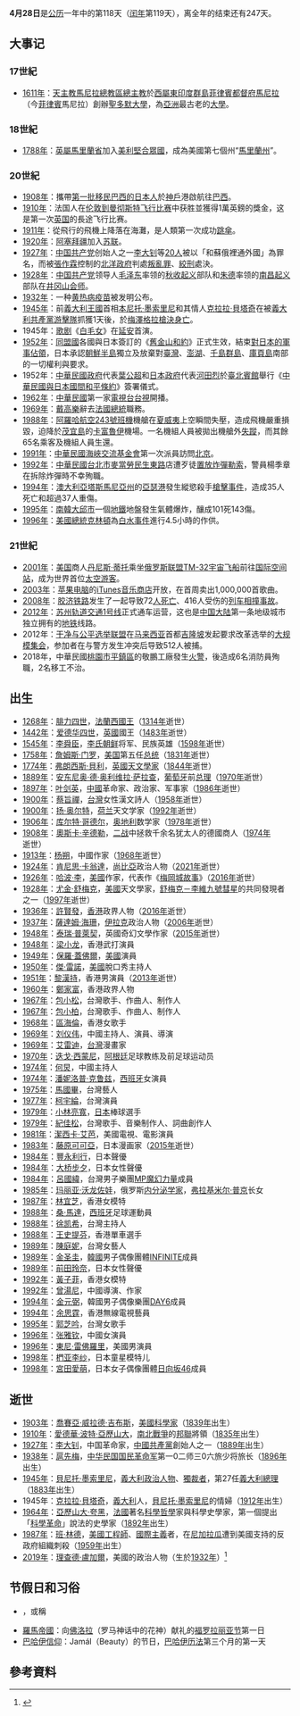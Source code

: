 {{noteTA
|1=zh-tw:保羅·蓋佛爾; zh-hk:保羅·傑霍; zh-hans:保罗·加法叶;
}}
{{DayInMonth|4}}
'''4月28日'''是[[公历|公历]]一年中的第118天（[[闰年|闰年]]第119天），离全年的结束还有247天。

== 大事记 ==
=== 17世紀 ===
* [[1611年|1611年]]：[[天主教馬尼拉總教區|天主教馬尼拉總教區總主教]]{{le|Miguel de Benavides|Miguel de Benavides|弥额尔．德贝纳维德斯}}於[[西屬東印度群島|西屬東印度群島]][[菲律賓都督府|菲律賓都督府]][[馬尼拉|馬尼拉]]（今[[菲律賓|菲律賓]]馬尼拉）創辦[[聖多默大學|聖多默大學]]，為[[亞洲|亞洲]]最古老的[[大學|大學]]。

=== 18世紀 ===
* [[1788年|1788年]]：[[英屬馬里蘭省|英屬馬里蘭省]]加入[[美利堅合眾國|美利堅合眾國]]，成為美國第七個州“[[馬里蘭州|馬里蘭州]]”。

=== 20世紀 ===
* [[1908年|1908年]]：{{lj|笠戶丸|笠戸丸}}攜帶[[日本裔巴西人|第一批移民巴西的日本人]]於[[神戶|神戶]]港啟航往[[巴西|巴西]]。
* [[1910年|1910年]]：法国人{{link-en|路易·波朗|Louis Paulhan}}在[[1910年伦敦到曼彻斯特飞行比赛|伦敦到曼彻斯特飞行比赛]]中获胜並獲得1萬英鎊的獎金，这是第一次[[英国|英国]]的長途飞行比赛。
* [[1911年|1911年]]：{{tsl|en|Grant Morton|格蘭特·莫頓|格蘭特·莫頓}}從飛行的飛機上降落在{{tsl|en|Venice, Los Angeles|洛杉磯威尼斯|洛杉磯威尼斯}}海灘，是人類第一次成功[[跳伞|跳傘]]。
* [[1920年|1920年]]：[[阿塞拜疆|阿塞拜疆]]加入[[苏联|苏联]]。
* [[1927年|1927年]]：[[中国共产党|中国共产党]]创始人之一[[李大钊|李大钊]]等[[张作霖绞杀的20人名单|20人]]被以「和蘇俄裡通外國」為罪名，而被[[張作霖|張作霖]]控制的[[北洋政府|北洋政府]]判處[[叛亂罪|叛亂罪]]、[[絞刑|絞刑]]處決。
* [[1928年|1928年]]：[[中国共产党|中国共产党]]领导人[[毛泽东|毛泽东]]率领的[[秋收起义|秋收起义]]部队和[[朱德|朱德]]率领的[[南昌起义|南昌起义]]部队在[[井冈山会师|井冈山会师]]。
* [[1932年|1932年]]：一种[[黄热病|黄热病]][[疫苗|疫苗]]被发明公布。
* [[1945年|1945年]]：前[[義大利王國|義大利王國]]首相[[本尼托·墨索里尼|本尼托·墨索里尼]]和其情人[[克拉拉·貝塔奇|克拉拉·貝塔奇]]在被[[義大利共產黨|義大利共產黨]][[游擊隊|游擊隊]]抓獲1天後，於[[梅澤格拉|梅澤格拉]][[墨索里尼之死|槍決身亡]]。
* 1945年：[[歌剧|歌剧]]《[[白毛女|白毛女]]》在[[延安|延安]]首演。
* [[1952年|1952年]]：[[同盟國_(第二次世界大戰)|同盟國]]各國與日本簽訂的《[[舊金山和約|舊金山和約]]》正式生效，結束[[同盟國軍事佔領日本|對日本的軍事佔領]]，日本承認[[朝鮮半島|朝鮮半島]]獨立及放棄對[[臺灣|臺灣]]、[[澎湖群島|澎湖]]、[[千島群島|千島群島]]、[[庫頁島|庫頁島]]南部的一切權利與要求。
* 1952年：[[中華民國政府|中華民國政府]]代表[[葉公超|葉公超]]和[[日本政府|日本政府]]代表[[河田烈|河田烈]]於[[臺北賓館|臺北賓館]]舉行《[[中華民國與日本國間和平條約|中華民國與日本國間和平條約]]》簽署儀式。
* [[1962年|1962年]]：[[中華民國|中華民國]]第一家[[電視台|電視台]][[台視|台視]]開播。
* [[1969年|1969年]]：[[戴高樂|戴高樂]]辭去[[法國總統|法國總統]]職務。
* [[1988年|1988年]]：[[阿羅哈航空243號班機|阿羅哈航空243號班機]]機艙在[[夏威夷州|夏威夷]]上空瞬間失壓，造成飛機嚴重損毀，迫降於[[茂宜島|茂宜島]]的[[卡互陸伊|卡富魯伊]]機場。一名機組人員被拋出機艙外[[失蹤者|失蹤]]，而其餘65名乘客及機組人員生還。
* [[1991年|1991年]]：[[中華民國|中華民國]][[海峽交流基金會|海峽交流基金會]]第一次派員訪問[[北京|北京]]。
* [[1992年|1992年]]：[[中華民國|中華民國]][[台北市|台北市]][[麥當勞|麥當勞]][[民生東路|民生東路]]店遭歹徒[[麥當勞爆炸案|置放炸彈勒索]]，警員楊季章在拆除炸彈時不幸殉職。
* [[1994年|1994年]]：[[澳大利亞|澳大利亞]][[塔斯馬尼亞州|塔斯馬尼亞州]]的[[亞瑟港|亞瑟港]]發生縱慾殺手[[亞瑟港槍擊案|槍擊事件]]，造成35人死亡和超過37人重傷。
* [[1995年|1995年]]：[[大韩民国|南韓]][[大邱市|大邱市]]一個[[地鐵|地鐵]]地盤發生氣體爆炸，釀成101死143傷。
* [[1996年|1996年]]：[[美國總統|美國總統]][[比尔·克林顿|克林頓]]為[[白水事件|白水事件]]進行4.5小時的作供。

=== 21世紀 ===
* [[2001年|2001年]]：[[美国|美国]]商人[[丹尼斯·蒂托|丹尼斯·蒂托]]乘坐[[俄罗斯|俄罗斯]][[联盟TM-32|联盟TM-32]][[宇宙飞船|宇宙飞船]]前往[[国际空间站|国际空间站]]，成为世界首位[[太空游客|太空游客]]。
* [[2003年|2003年]]：[[苹果电脑|苹果电脑]]的[[iTunes音乐商店|iTunes音乐商店]]开放，在首周卖出1,000,000首歌曲。
* [[2008年|2008年]]：[[胶济铁路|胶济铁路]]发生了一起导致72[[人|人]][[死亡|死亡]]、416人受伤的[[2008年胶济铁路列车相撞事故|列车相撞事故]]。
* [[2012年|2012年]]：[[苏州轨道交通1号线|苏州轨道交通1号线]]正式通车运营，这也是[[中国大陆|中国大陆]]第一条地级城市独立拥有的[[城市轨道交通系统|地铁]]线路。
* 2012年：[[干净与公平选举联盟|干净与公平选举联盟]]在[[马来西亚|马来西亚]]首都[[吉隆坡|吉隆坡]]发起要求改革选举的[[2012年净选盟3.0集会|大规模集会]]，参加者在与警方发生冲突后导致512人被捕。
* 2018年，中華民國[[桃園市|桃園市]][[平鎮區|平鎮區]]的敬鵬工廠發生[[2018敬鵬工廠平鎮廠大火|火警]]，後造成6名消防員殉職，2名移工不治。

== 出生 ==
* [[1268年|1268年]]：[[腓力四世_(法蘭西)|腓力四世]]，[[法蘭西國王|法蘭西國王]]（[[1314年|1314年]]逝世）
* [[1442年|1442年]]：[[爱德华四世|爱德华四世]]，[[英國|英國]]國王（[[1483年|1483年]]逝世）
* [[1545年|1545年]]：[[李舜臣_(朝鮮)|李舜臣]]，[[李氏朝鲜|李氏朝鲜]]将军、民族英雄（[[1598年|1598年]]逝世）
* [[1758年|1758年]]：[[詹姆斯·门罗|詹姆斯·门罗]]，[[美国|美国]]第五任[[美國總統|总统]]（[[1831年|1831年]]逝世）
* [[1774年|1774年]]：[[弗朗西斯·貝利|弗朗西斯·貝利]]，[[英國|英國]][[天文學家|天文學家]]（[[1844年|1844年]]逝世）
* [[1889年|1889年]]：[[安东尼奥·德·奥利维拉·萨拉查|安东尼奥·德·奥利维拉·萨拉查]]，[[葡萄牙|葡萄牙]]前[[葡萄牙总理|总理]]（[[1970年|1970年]]逝世）
* [[1897年|1897年]]：[[叶剑英|叶剑英]]，[[中國|中國]]革命家、政治家、军事家（[[1986年|1986年]]逝世）
* [[1900年|1900年]]：[[蔡旨禪|蔡旨禪]]，[[台灣|台灣]]女性漢文詩人（[[1958年|1958年]]逝世）
* [[1900年|1900年]]：[[扬·奥尔特|扬·奥尔特]]，[[荷兰|荷兰]]天文学家（[[1992年|1992年]]逝世）
* [[1906年|1906年]]：[[库尔特·哥德尔|库尔特·哥德尔]]，[[奥地利|奥地利]]数学家（[[1978年|1978年]]逝世）
* [[1908年|1908年]]：[[奧斯卡·辛德勒|奧斯卡·辛德勒]]，[[二战|二战]]中拯救千余名犹太人的德國商人（[[1974年|1974年]]逝世）
* [[1913年|1913年]]：[[杨朔|杨朔]]，中國作家（[[1968年|1968年]]逝世）
* [[1924年|1924年]]：[[肯尼思·卡翁達|肯尼思·卡翁達]]，[[尚比亞|尚比亞]]政治人物（[[2021年|2021年]]逝世）
* [[1926年|1926年]]：[[哈波·李|哈波·李]]，[[美國|美國]]作家，代表作《[[梅岡城故事|梅岡城故事]]》（[[2016年|2016年]]逝世）
* [[1928年|1928年]]：[[尤金·舒梅克|尤金·舒梅克]]，[[美國|美國]]天文學家，[[舒梅克－李維九號彗星|舒梅克－李維九號彗星]]的共同發現者之一（[[1997年|1997年]]逝世）
* [[1936年|1936年]]：[[許賢發|許賢發]]，[[香港|香港]]政界人物（[[2016年|2016年]]逝世）
* [[1937年|1937年]]：[[薩達姆·海珊|薩達姆·海珊]]，[[伊拉克|伊拉克]]政治人物（[[2006年|2006年]]逝世）
* [[1948年|1948年]]：[[泰瑞·普萊契|泰瑞·普萊契]]，英國奇幻文學作家（[[2015年|2015年]]逝世）
* [[1948年|1948年]]：[[梁小龙|梁小龙]]，香港武打演員
* [[1949年|1949年]]：[[保羅·蓋佛爾|保羅·蓋佛爾]]，[[美國|美國]]演員
* [[1950年|1950年]]：[[傑·雷諾|傑·雷諾]]，[[美國|美國]]脫口秀主持人
* [[1951年|1951年]]：[[黎漢持|黎漢持]]，香港男演員（[[2013年|2013年]]逝世）
* [[1960年|1960年]]：[[鄭家富|鄭家富]]，香港政界人物
* [[1967年|1967年]]：[[包小松|包小松]]，台灣歌手、作曲人、制作人
* [[1967年|1967年]]：[[包小柏|包小柏]]，台灣歌手、作曲人、制作人
* [[1968年|1968年]]：[[區海倫|區海倫]]，香港女歌手
* [[1969年|1969年]]：[[刘仪伟|刘仪伟]]，中國主持人、演員、導演
* [[1969年|1969年]]：[[艾雷迪|艾雷迪]]，[[台灣|台灣]]漫畫家
* [[1970年|1970年]]：[[迭戈·西蒙尼|迭戈·西蒙尼]]，[[阿根廷|阿根廷]]足球教练及前足球运动员
* [[1974年|1974年]]：[[何炅|何炅]]，中國主持人
* [[1974年|1974年]]：[[潘妮洛普·克鲁兹|潘妮洛普·克鲁兹]]，[[西班牙|西班牙]]女演員
* [[1975年|1975年]]：[[馬國畢|馬國畢]]，台灣藝人
* [[1977年|1977年]]：[[柯宇綸|柯宇綸]]，台灣演員
* [[1979年|1979年]]：[[小林亮寬|小林亮寬]]，[[日本|日本]]棒球選手
* [[1979年|1979年]]：[[紀佳松|紀佳松]]，台灣歌手、音樂制作人、詞曲創作人
* [[1981年|1981年]]：[[潔西卡·艾芭|潔西卡·艾芭]]，美國電視、電影演員
* [[1983年|1983年]]：[[藤原可可亞|藤原可可亞]]，日本漫画家（[[2015年|2015年]]逝世）
* [[1984年|1984年]]：[[豐永利行|豐永利行]]，日本聲優
* [[1984年|1984年]]：[[大桥步夕|大桥步夕]]，日本女性聲優
* [[1984年|1984年]]：[[呂國緯|呂國緯]]，台灣男子樂團[[MP魔幻力量|MP魔幻力量]]成員
* [[1985年|1985年]]：[[玛丽亚·沃龙佐娃|玛丽亚·沃龙佐娃]]，俄罗斯[[内分泌学|内分泌学家]]，[[弗拉基米尔·普京|弗拉基米尔·普京]]长女
* [[1987年|1987年]]：[[林宜芝|林宜芝]]，香港女模特
* [[1988年|1988年]]：[[桑·馬達|桑·馬達]]，[[西班牙|西班牙]]足球運動員
* [[1988年|1988年]]：[[徐凯希|徐凯希]]，台灣主持人
* [[1988年|1988年]]：[[王史提芬|王史提芬]]，香港單車選手
* [[1989年|1989年]]：[[陳庭妮|陳庭妮]]，台灣女藝人
* [[1989年|1989年]]：[[金圣圭|金圣圭]]，[[韓國|韓國]]男子偶像團體[[INFINITE|INFINITE]]成員
* [[1989年|1989年]]：[[前田玲奈|前田玲奈]]，日本女性聲優
* [[1992年|1992年]]：[[黃子菲|黃子菲]]，香港女模特
* [[1992年|1992年]]：[[曾湯尼|曾湯尼]]，中國導演、作家
* [[1994年|1994年]]：[[金元弼|金元弼]]，韓國男子偶像樂團[[DAY6|DAY6]]成員
* [[1994年|1994年]]：[[余思霆|余思霆]]，香港無線電視藝員
* [[1995年|1995年]]：[[郭芝吟|郭芝吟]]，台灣女歌手
* [[1996年|1996年]]：[[张雅钦|张雅钦]]，中國女演員
* [[1996年|1996年]]：[[東尼·雷佛羅里|東尼·雷佛羅里]]，美國男演員
* [[1998年|1998年]]：[[椚亚李纱|椚亚李纱]]，日本童星模特儿
* [[1998年|1998年]]：[[宮田愛萌|宮田愛萌]]，日本女子偶像團體[[日向坂46|日向坂46]]成員

== 逝世 ==
* [[1903年|1903年]]：[[喬賽亞·威拉德·吉布斯|喬賽亞·威拉德·吉布斯]]，[[美國|美國]][[科學家|科學家]]（[[1839年|1839年]]出生）
* [[1910年|1910年]]：[[愛德華·波特·亞歷山大|愛德華·波特·亞歷山大]]，[[南北戰爭|南北戰爭]]的[[邦聯|邦聯]]將領（[[1835年|1835年]]出生）
* [[1927年|1927年]]：[[李大钊|李大钊]]，中国革命家，[[中國共產黨|中國共產黨]]創始人之一（[[1889年|1889年]]出生）
* [[1938年|1938年]]：[[扈先梅|扈先梅]]，[[中华民国|中华民国]][[国民革命军|国民革命军]]第一0二师三0六旅少将旅长（[[1896年|1896年]]出生）
* [[1945年|1945年]]：[[貝尼托·墨索里尼|貝尼托·墨索里尼]]，[[義大利|義大利]][[政治人物|政治人物]]、[[獨裁者|獨裁者]]，第27任[[義大利總理|義大利總理]]（[[1883年|1883年]]出生）
* 1945年：[[克拉拉·貝塔奇|克拉拉·貝塔奇]]，[[義大利|義大利]]人，[[貝尼托·墨索里尼|貝尼托·墨索里尼]]的情婦（[[1912年|1912年]]出生）
* [[1964年|1964年]]：[[亞歷山大·夸黑|亞歷山大·夸黑]]，[[法國|法國]]著名[[科學哲學|科學哲學]]家與科學史學家，第一個提出「[[科學革命|科學革命]]」說法的史學家（[[1892年|1892年]]出生）
* [[1987年|1987年]]：[[班·林德|班·林德]]，[[美國|美國]][[工程師|工程師]]、[[國際主義|國際主義]]者，在[[尼加拉瓜|尼加拉瓜]]遭到美國支持的反政府組織刺殺（[[1959年|1959年]]出生）
* [[2019年|2019年]]：[[理查德·盧加爾|理查德·盧加爾]]，美國的政治人物（生於[[1932年|1932年]]）<ref>{{cite web|url=https://www.usatoday.com/story/news/politics/2019/04/28/richard-lugar-dies-former-indiana-senator/3608748002/|title=Former Indiana Senator Richard Lugar dies - usatoday.com|author=Maureen Groppe|date=2019-04-28|website=USA Today|accessdate=2019-04-29|archive-date=2019-04-28|archive-url=https://web.archive.org/web/20190428221746/https://www.usatoday.com/story/news/politics/2019/04/28/richard-lugar-dies-former-indiana-senator/3608748002/|dead-url=no}}</ref>

== 节假日和习俗 ==
* {{link-en|世界安全生产与健康日|Workers' Memorial Day}}，或稱{{link-en|國際工殤日|Workers' Memorial Day}}
* [[羅馬帝國|羅馬帝國]]：向[[佛洛拉|佛洛拉]]（罗马神话中的花神）献礼的[[福罗拉丽亚节|福罗拉丽亚节]]第一日
* [[巴哈伊信仰|巴哈伊信仰]]：Jamál（Beauty）的节日，[[巴哈伊历法|巴哈伊历法]]第三个月的第一天

== 參考資料 == 
{{Commonscat|28 April}}
{{reflist}}
{{月份}}